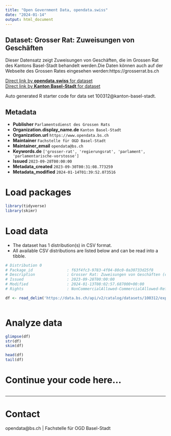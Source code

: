```yaml
---
title: "Open Government Data, opendata.swiss"
date: "2024-01-14"
output: html_document
---
```


## Dataset: Grosser Rat: Zuweisungen von Geschäften

Dieser Datensatz zeigt Zuweisungen von Geschäften, die im Grossen Rat des Kantons Basel-Stadt behandelt werden.Die Daten können auch auf der Webseite des Grossen Rates eingesehen werden:https://grosserrat.bs.ch

[Direct link by **opendata.swiss** for dataset](https://opendata.swiss/de/dataset/grosser-rat-zuweisungen-von-geschaften)<br>
[Direct link by **Kanton Basel-Stadt** for dataset](https://data.bs.ch/explore/dataset/100312/)

Auto generated R starter code for data set 100312@kanton-basel-stadt.

## Metadata

- **Publisher** `Parlamentsdienst des Grossen Rats`
- **Organization.display_name.de** `Kanton Basel-Stadt`
- **Organization.url** `https://www.opendata.bs.ch`
- **Maintainer** `Fachstelle für OGD Basel-Stadt`
- **Maintainer_email** `opendata@bs.ch`
- **Keywords.de** `['grosser-rat', 'regierungsrat', 'parlament', 'parlamentarische-vorstosse']`
- **Issued** `2023-09-28T00:00:00`
- **Metadata_created** `2023-09-30T00:31:08.773259`
- **Metadata_modified** `2024-01-14T01:39:52.073516`


# Load packages

```r

library(tidyverse)
library(skimr)

```

# Load data

-   The dataset has 1 distribution(s) in CSV format.
-   All available CSV distributions are listed below and can be read into a tibble.

```r

# Distribution 0
# Package_id               : f63f4fc3-9783-4f04-80c0-0a30733d25f8
# Description              : Grosser Rat: Zuweisungen von Geschäften (csv)
# Issued                   : 2023-09-28T00:00:00
# Modified                 : 2024-01-13T08:02:57.687000+00:00
# Rights                   : NonCommercialAllowed-CommercialAllowed-ReferenceRequired

df <- read_delim('https://data.bs.ch/api/v2/catalog/datasets/100312/exports/csv')



```

# Analyze data

```r

glimpse(df)
str(df)
skim(df)

head(df)
tail(df)

```

# Continue your code here...

```r

```

------------------------------------------------------------------------

# Contact

opendata@bs.ch | Fachstelle für OGD Basel-Stadt

